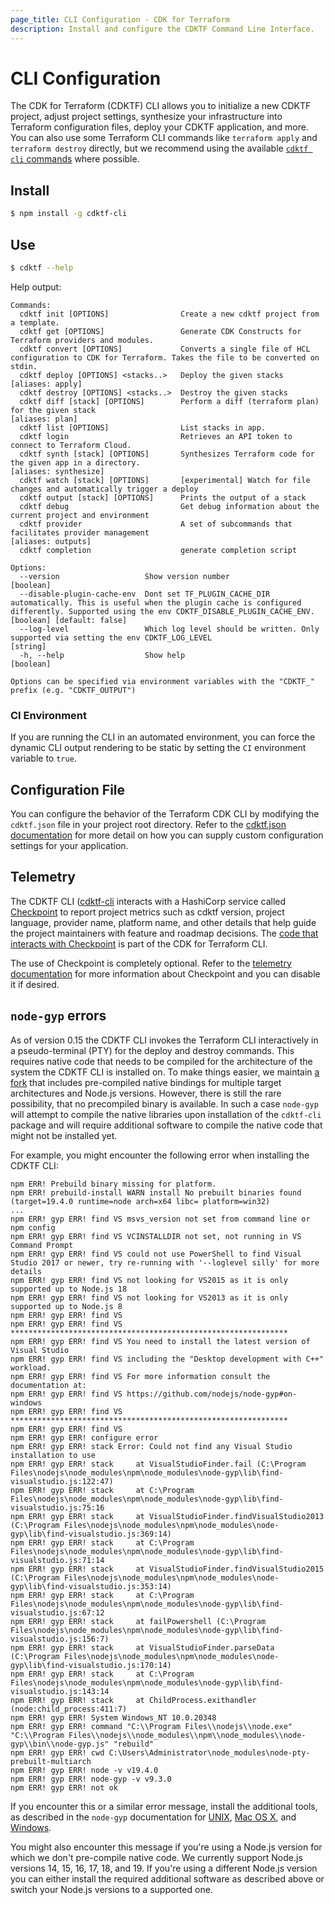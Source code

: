 ```yaml
---
page_title: CLI Configuration - CDK for Terraform
description: Install and configure the CDKTF Command Line Interface.
---
```


# CLI Configuration

The CDK for Terraform (CDKTF) CLI allows you to initialize a new CDKTF project, adjust project settings, synthesize your infrastructure into Terraform configuration files, deploy your CDKTF application, and more. You can also use some Terraform CLI commands like `terraform apply` and `terraform destroy` directly, but we recommend using the available [`cdktf cli` commands](/cdktf/cli-reference/commands) where possible.

## Install

```bash
$ npm install -g cdktf-cli
```

## Use

```bash
$ cdktf --help
```

Help output:

```
Commands:
  cdktf init [OPTIONS]                Create a new cdktf project from a template.
  cdktf get [OPTIONS]                 Generate CDK Constructs for Terraform providers and modules.
  cdktf convert [OPTIONS]             Converts a single file of HCL configuration to CDK for Terraform. Takes the file to be converted on stdin.
  cdktf deploy [OPTIONS] <stacks..>   Deploy the given stacks                                                                                                                                    [aliases: apply]
  cdktf destroy [OPTIONS] <stacks..>  Destroy the given stacks
  cdktf diff [stack] [OPTIONS]        Perform a diff (terraform plan) for the given stack                                                                                                         [aliases: plan]
  cdktf list [OPTIONS]                List stacks in app.
  cdktf login                         Retrieves an API token to connect to Terraform Cloud.
  cdktf synth [stack] [OPTIONS]       Synthesizes Terraform code for the given app in a directory.                                                                                          [aliases: synthesize]
  cdktf watch [stack] [OPTIONS]       [experimental] Watch for file changes and automatically trigger a deploy
  cdktf output [stack] [OPTIONS]      Prints the output of a stack
  cdktf debug                         Get debug information about the current project and environment
  cdktf provider                      A set of subcommands that facilitates provider management                                                                                                                             [aliases: outputs]
  cdktf completion                    generate completion script

Options:
  --version                   Show version number                                                                                                                                                                  [boolean]
  --disable-plugin-cache-env  Dont set TF_PLUGIN_CACHE_DIR automatically. This is useful when the plugin cache is configured differently. Supported using the env CDKTF_DISABLE_PLUGIN_CACHE_ENV. [boolean] [default: false]
  --log-level                 Which log level should be written. Only supported via setting the env CDKTF_LOG_LEVEL                                                                                                 [string]
  -h, --help                  Show help                                                                                                                                                                            [boolean]

Options can be specified via environment variables with the "CDKTF_" prefix (e.g. "CDKTF_OUTPUT")
```

### CI Environment

If you are running the CLI in an automated environment, you can force the dynamic CLI output rendering to be static by setting the `CI` environment variable to `true`.

## Configuration File

You can configure the behavior of the Terraform CDK CLI by modifying the `cdktf.json` file in your project root directory. Refer to the [cdktf.json documentation](/cdktf/create-and-deploy/configuration-file) for more detail on how you can supply custom configuration settings for your application.

## Telemetry

The CDKTF CLI ([cdktf-cli](https://github.com/hashicorp/terraform-cdk/tree/main/packages/cdktf-cli) interacts with a HashiCorp service called [Checkpoint](https://checkpoint.hashicorp.com)
to report project metrics such as cdktf version, project language, provider name, platform name, and other details that help guide the project maintainers with feature and roadmap decisions. The [code that interacts with Checkpoint](https://github.com/hashicorp/terraform-cdk/tree/main/packages/cdktf-cli/lib/checkpoint.ts) is part of the CDK for Terraform CLI.

The use of Checkpoint is completely optional. Refer to the [telemetry documentation](/cdktf/telemetry) for more information about Checkpoint and you can disable it if desired.

## `node-gyp` errors

As of version 0.15 the CDKTF CLI invokes the Terraform CLI interactively in a pseudo-terminal (PTY) for the deploy and destroy commands. This requires native code that needs to be compiled for the architecture of the system the CDKTF CLI is installed on. To make things easier, we maintain [a fork](https://github.com/cdktf/node-pty-prebuilt-multiarch) that includes pre-compiled native bindings for multiple target architectures and Node.js versions. However, there is still the rare possibility, that no precompiled binary is available. In such a case `node-gyp` will attempt to compile the native libraries upon installation of the `cdktf-cli` package and will require additional software to compile the native code that might not be installed yet.

For example, you might encounter the following error when installing the CDKTF CLI:

```
npm ERR! Prebuild binary missing for platform.
npm ERR! prebuild-install WARN install No prebuilt binaries found (target=19.4.0 runtime=node arch=x64 libc= platform=win32)
...
npm ERR! gyp ERR! find VS msvs_version not set from command line or npm config
npm ERR! gyp ERR! find VS VCINSTALLDIR not set, not running in VS Command Prompt
npm ERR! gyp ERR! find VS could not use PowerShell to find Visual Studio 2017 or newer, try re-running with '--loglevel silly' for more details
npm ERR! gyp ERR! find VS not looking for VS2015 as it is only supported up to Node.js 18
npm ERR! gyp ERR! find VS not looking for VS2013 as it is only supported up to Node.js 8
npm ERR! gyp ERR! find VS
npm ERR! gyp ERR! find VS **************************************************************
npm ERR! gyp ERR! find VS You need to install the latest version of Visual Studio
npm ERR! gyp ERR! find VS including the "Desktop development with C++" workload.
npm ERR! gyp ERR! find VS For more information consult the documentation at:
npm ERR! gyp ERR! find VS https://github.com/nodejs/node-gyp#on-windows
npm ERR! gyp ERR! find VS **************************************************************
npm ERR! gyp ERR! find VS
npm ERR! gyp ERR! configure error
npm ERR! gyp ERR! stack Error: Could not find any Visual Studio installation to use
npm ERR! gyp ERR! stack     at VisualStudioFinder.fail (C:\Program Files\nodejs\node_modules\npm\node_modules\node-gyp\lib\find-visualstudio.js:122:47)
npm ERR! gyp ERR! stack     at C:\Program Files\nodejs\node_modules\npm\node_modules\node-gyp\lib\find-visualstudio.js:75:16
npm ERR! gyp ERR! stack     at VisualStudioFinder.findVisualStudio2013 (C:\Program Files\nodejs\node_modules\npm\node_modules\node-gyp\lib\find-visualstudio.js:369:14)
npm ERR! gyp ERR! stack     at C:\Program Files\nodejs\node_modules\npm\node_modules\node-gyp\lib\find-visualstudio.js:71:14
npm ERR! gyp ERR! stack     at VisualStudioFinder.findVisualStudio2015 (C:\Program Files\nodejs\node_modules\npm\node_modules\node-gyp\lib\find-visualstudio.js:353:14)
npm ERR! gyp ERR! stack     at C:\Program Files\nodejs\node_modules\npm\node_modules\node-gyp\lib\find-visualstudio.js:67:12
npm ERR! gyp ERR! stack     at failPowershell (C:\Program Files\nodejs\node_modules\npm\node_modules\node-gyp\lib\find-visualstudio.js:156:7)
npm ERR! gyp ERR! stack     at VisualStudioFinder.parseData (C:\Program Files\nodejs\node_modules\npm\node_modules\node-gyp\lib\find-visualstudio.js:170:14)
npm ERR! gyp ERR! stack     at C:\Program Files\nodejs\node_modules\npm\node_modules\node-gyp\lib\find-visualstudio.js:143:14
npm ERR! gyp ERR! stack     at ChildProcess.exithandler (node:child_process:411:7)
npm ERR! gyp ERR! System Windows_NT 10.0.20348
npm ERR! gyp ERR! command "C:\\Program Files\\nodejs\\node.exe" "C:\\Program Files\\nodejs\\node_modules\\npm\\node_modules\\node-gyp\\bin\\node-gyp.js" "rebuild"
npm ERR! gyp ERR! cwd C:\Users\Administrator\node_modules\node-pty-prebuilt-multiarch
npm ERR! gyp ERR! node -v v19.4.0
npm ERR! gyp ERR! node-gyp -v v9.3.0
npm ERR! gyp ERR! not ok
```

If you encounter this or a similar error message, install the additional tools, as described in the `node-gyp` documentation for [UNIX](https://github.com/nodejs/node-gyp#on-unix), [Mac OS X](https://github.com/nodejs/node-gyp#on-macos), and [Windows](https://github.com/nodejs/node-gyp#on-windows).

You might also encounter this message if you're using a Node.js version for which we don't pre-compile native code. We currently support Node.js versions 14, 15, 16, 17, 18, and 19. If you're using a different Node.js version you can either install the required additional software as described above or switch your Node.js versions to a supported one.
